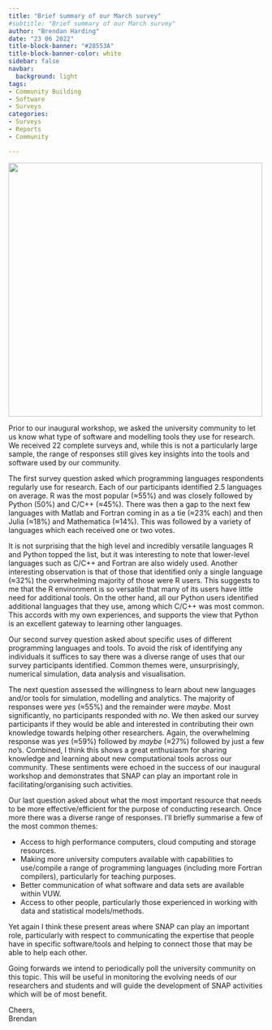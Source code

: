 ```yaml
---
title: "Brief summary of our March survey"
#subtitle: "Brief summary of our March survey"
author: "Brendan Harding"
date: "23 06 2022"
title-block-banner: "#28553A"
title-block-banner-color: white
sidebar: false
navbar:
  background: light
tags:
- Community Building
- Software
- Surveys
categories:
- Surveys
- Reports
- Community 

---
```

<style>
.quarto-title > h1.title, p.subtitle {
  padding-left: 190px; # prevent long titles (and subtitles) from overlapping logo
}
.quarto-categories {
  padding-left: 110px; # (mostly) prevent categories from overlapping the logo
}
</style>

![](thumbnail1.png){width=500 fig-align="center"}

Prior to our inaugural workshop, we asked the university community to let us know what type of software and modelling tools they use for research. We received 22 complete surveys and, while this is not a particularly large sample, the range of responses still gives key insights into the tools and software used by our community. 

The first survey question asked which programming languages respondents regularly use for research. Each of our participants identified 2.5 languages on average. R was the most popular (≈55%) and was closely followed by Python (50%) and C/C++ (≈45%). There was then a gap to the next few languages with Matlab and Fortran coming in as a tie (≈23% each) and then Julia (≈18%) and Mathematica (≈14%). This was followed by a variety of languages which each received one or two votes.

It is not surprising that the high level and incredibly versatile languages R and Python topped the list, but it was interesting to note that lower-level languages such as C/C++ and Fortran are also widely used. Another interesting observation is that of those that identified only a single language (≈32%) the overwhelming majority of those were R users. This suggests to me that the R environment is so versatile that many of its users have little need for additional tools. On the other hand, all our Python users identified additional languages that they use, among which C/C++ was most common. This accords with my own experiences, and supports the view that Python is an excellent gateway to learning other languages.

Our second survey question asked about specific uses of different programming languages and tools. To avoid the risk of identifying any individuals it suffices to say there was a diverse range of uses that our survey participants identified. Common themes were, unsurprisingly, numerical simulation, data analysis and visualisation.

The next question assessed the willingness to learn about new languages and/or tools for simulation, modelling and analytics. The majority of responses were *yes* (≈55%) and the remainder were *maybe*. Most significantly, no participants responded with *no*. We then asked our survey participants if they would be able and interested in contributing their own knowledge towards helping other researchers. Again, the overwhelming response was *yes* (≈59%) followed by *maybe* (≈27%) followed by just a few *no*’s. Combined, I think this shows a great enthusiasm for sharing knowledge and learning about new computational tools across our community. These sentiments were echoed in the success of our inaugural workshop and demonstrates that SNAP can play an important role in facilitating/organising such activities.

Our last question asked about what the most important resource that needs to be more effective/efficient for the purpose of conducting research. Once more there was a diverse range of responses. I’ll briefly summarise a few of the most common themes:

- Access to high performance computers, cloud computing and storage resources.
- Making more university computers available with capabilities to use/compile a range of programming languages (including more Fortran compilers), particularly for teaching purposes.
- Better communication of what software and data sets are available within VUW.
- Access to other people, particularly those experienced in working with data and statistical models/methods.

Yet again I think these present areas where SNAP can play an important role, particularly with respect to communicating the expertise that people have in specific software/tools and helping to connect those that may be able to help each other.

Going forwards we intend to periodically poll the university community on this topic. This will be useful in monitoring the evolving needs of our researchers and students and will guide the development of SNAP activities which will be of most benefit.

Cheers,  
Brendan

